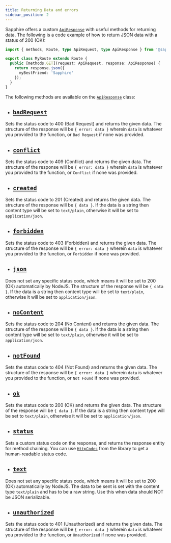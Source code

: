 ```yaml
---
title: Returning Data and errors
sidebar_position: 2
---
```


Sapphire offers a custom [`ApiResponse`] with useful methods for returning data. The following is a code example of how
to return JSON data with a status of 200 (OK):

```typescript ts2esm2cjs|{5-7}|{5-7}
import { methods, Route, type ApiRequest, type ApiResponse } from '@sapphire/plugin-api';

export class MyRoute extends Route {
  public [methods.GET](request: ApiRequest, response: ApiResponse) {
    return response.json({
      myBestFriend: 'Sapphire'
    });
  }
}
```

The following methods are available on the [`ApiResponse`] class:

- ## [`badRequest`]

Sets the status code to 400 (Bad Request) and returns the given data. The structure of the response will be
`{ error: data }` wherein `data` is whatever you provided to the function, or `Bad Request` if none was provided.

- ## [`conflict`]

Sets the status code to 409 (Conflict) and returns the given data. The structure of the response will be
`{ error: data }` wherein `data` is whatever you provided to the function, or `Conflict` if none was provided.

- ## [`created`]

Sets the status code to 201 (Created) and returns the given data. The structure of the response will be `{ data }`. If
the data is a string then content type will be set to `text/plain`, otherwise it will be set to `application/json`.

- ## [`forbidden`]

Sets the status code to 403 (Forbidden) and returns the given data. The structure of the response will be
`{ error: data }` wherein `data` is whatever you provided to the function, or `Forbidden` if none was provided.

- ## [`json`]

Does not set any specific status code, which means it will be set to 200 (OK) automatically by NodeJS. The structure of
the response will be `{ data }`. If the data is a string then content type will be set to `text/plain`, otherwise it
will be set to `application/json`.

- ## [`noContent`]

Sets the status code to 204 (No Content) and returns the given data. The structure of the response will be `{ data }`.
If the data is a string then content type will be set to `text/plain`, otherwise it will be set to `application/json`.

- ## [`notFound`]

Sets the status code to 404 (Not Found) and returns the given data. The structure of the response will be
`{ error: data }` wherein `data` is whatever you provided to the function, or `Not Found` if none was provided.

- ## [`ok`]

Sets the status code to 200 (OK) and returns the given data. The structure of the response will be `{ data }`. If the
data is a string then content type will be set to `text/plain`, otherwise it will be set to `application/json`.

- ## [`status`]

Sets a custom status code on the response, and returns the response entity for method chaining. You can use
[`HttpCodes`] from the library to get a human-readable status code.

- ## [`text`]

Does not set any specific status code, which means it will be set to 200 (OK) automatically by NodeJS. The data to be
sent is set with the content type `text/plain` and has to be a raw string. Use this when data should NOT be JSON
serializable.

- ## [`unauthorized`]

Sets the status code to 401 (Unauthorized) and returns the given data. The structure of the response will be
`{ error: data }` wherein `data` is whatever you provided to the function, or `Unauthorized` if none was provided.

[`ApiResponse`]: ../../../Documentation/api-plugins/classes/api_src.ApiResponse
[`badRequest`]: ../../../Documentation/api-plugins/classes/api_src.ApiResponse#badrequest
[`conflict`]: ../../../Documentation/api-plugins/classes/api_src.ApiResponse#conflict
[`created`]: ../../../Documentation/api-plugins/classes/api_src.ApiResponse#created
[`forbidden`]: ../../../Documentation/api-plugins/classes/api_src.ApiResponse#forbidden
[`HttpCodes`]: ../../../Documentation/api-plugins/enums/api_src.HttpCodes
[`json`]: ../../../Documentation/api-plugins/classes/api_src.ApiResponse#json
[`noContent`]: ../../../Documentation/api-plugins/classes/api_src.ApiResponse#nocontent
[`notFound`]: ../../../Documentation/api-plugins/classes/api_src.ApiResponse#notfound
[`ok`]: ../../../Documentation/api-plugins/classes/api_src.ApiResponse#ok
[`respond`]: ../../../Documentation/api-plugins/classes/api_src.ApiResponse#respond
[`status`]: ../../../Documentation/api-plugins/classes/api_src.ApiResponse#status
[`text`]: ../../../Documentation/api-plugins/classes/api_src.ApiResponse#text
[`unauthorized`]: ../../../Documentation/api-plugins/classes/api_src.ApiResponse#unauthorized

